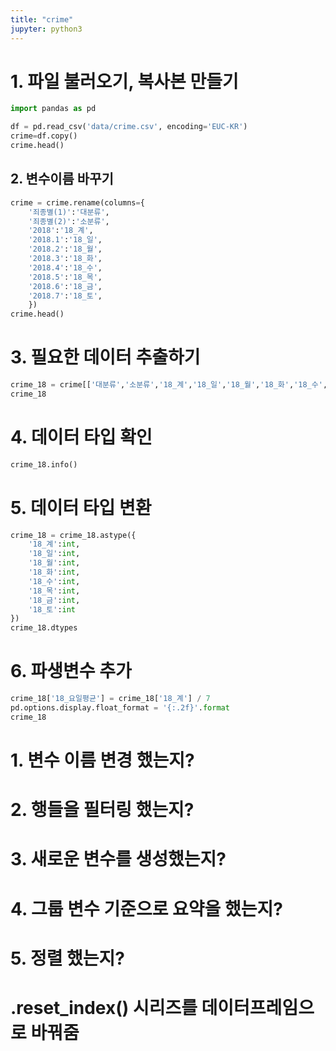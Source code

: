 ```yaml
---
title: "crime"
jupyter: python3
---
```

# 1. 파일 불러오기, 복사본 만들기
```python
import pandas as pd

df = pd.read_csv('data/crime.csv', encoding='EUC-KR')
crime=df.copy()
crime.head()
```
## 2. 변수이름 바꾸기
```python
crime = crime.rename(columns={
    '죄종별(1)':'대분류',
    '죄종별(2)':'소분류',
    '2018':'18_계',
    '2018.1':'18_일',
    '2018.2':'18_월',
    '2018.3':'18_화',
    '2018.4':'18_수',
    '2018.5':'18_목',
    '2018.6':'18_금',
    '2018.7':'18_토',
    })
crime.head()
```
# 3. 필요한 데이터 추출하기
```python
crime_18 = crime[['대분류','소분류','18_계','18_일','18_월','18_화','18_수','18_목','18_금','18_토']].drop([0])
crime_18
```
# 4. 데이터 타입 확인
```python
crime_18.info()
```

# 5. 데이터 타입 변환
```python
crime_18 = crime_18.astype({
    '18_계':int,
    '18_일':int,
    '18_월':int,
    '18_화':int,
    '18_수':int,
    '18_목':int,
    '18_금':int,
    '18_토':int
})
crime_18.dtypes
```
# 6. 파생변수 추가
```python
crime_18['18_요일평균'] = crime_18['18_계'] / 7
pd.options.display.float_format = '{:.2f}'.format
crime_18
```



# 1. 변수 이름 변경 했는지?
# 2. 행들을 필터링 했는지?
# 3. 새로운 변수를 생성했는지?
# 4. 그룹 변수 기준으로 요약을 했는지?
# 5. 정렬 했는지?

# .reset_index() 시리즈를 데이터프레임으로 바꿔줌

